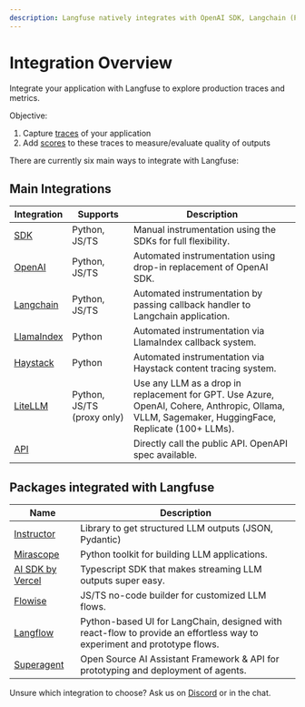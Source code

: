 ```yaml
---
description: Langfuse natively integrates with OpenAI SDK, Langchain (Python&JS), Flowise, LiteLLM, Langflow, and Superagent.
---
```


# Integration Overview

Integrate your application with Langfuse to explore production traces and metrics.

Objective:

1. Capture [traces](/docs/tracing) of your application
2. Add [scores](/docs/scores) to these traces to measure/evaluate quality of outputs

There are currently six main ways to integrate with Langfuse:

## Main Integrations

| Integration                                              | Supports                   | Description                                                                                                                                      |
| -------------------------------------------------------- | -------------------------- | ------------------------------------------------------------------------------------------------------------------------------------------------ |
| [SDK](/docs/sdk)                                         | Python, JS/TS              | Manual instrumentation using the SDKs for full flexibility.                                                                                      |
| [OpenAI](/docs/integrations/openai)                      | Python, JS/TS              | Automated instrumentation using drop-in replacement of OpenAI SDK.                                                                               |
| [Langchain](/docs/integrations/langchain)                | Python, JS/TS              | Automated instrumentation by passing callback handler to Langchain application.                                                                  |
| [LlamaIndex](/docs/integrations/llama-index/get-started) | Python                     | Automated instrumentation via LlamaIndex callback system.                                                                                        |
| [Haystack](/docs/integrations/haystack)                  | Python                     | Automated instrumentation via Haystack content tracing system.                                                                                   |
| [LiteLLM](/docs/integrations/litellm)                    | Python, JS/TS (proxy only) | Use any LLM as a drop in replacement for GPT. Use Azure, OpenAI, Cohere, Anthropic, Ollama, VLLM, Sagemaker, HuggingFace, Replicate (100+ LLMs). |
| [API](/docs/api)                                         |                            | Directly call the public API. OpenAPI spec available.                                                                                            |

## Packages integrated with Langfuse

| Name                                                       | Description                                                                                                             |
| ---------------------------------------------------------- | ----------------------------------------------------------------------------------------------------------------------- |
| [Instructor](/docs/integrations/instructor)                | Library to get structured LLM outputs (JSON, Pydantic)                                                                  |
| [Mirascope](/docs/integrations/mirascope)                  | Python toolkit for building LLM applications.                                                                           |
| [AI SDK by Vercel](/docs/sdk/typescript/example-vercel-ai) | Typescript SDK that makes streaming LLM outputs super easy.                                                             |
| [Flowise](/docs/integrations/flowise)                      | JS/TS no-code builder for customized LLM flows.                                                                         |
| [Langflow](/docs/integrations/langflow)                    | Python-based UI for LangChain, designed with react-flow to provide an effortless way to experiment and prototype flows. |
| [Superagent](/docs/integrations/superagent)                | Open Source AI Assistant Framework & API for prototyping and deployment of agents.                                      |

Unsure which integration to choose? Ask us on [Discord](/discord) or in the chat.
